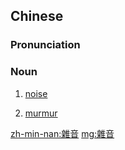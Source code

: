 {{also|杂音}}
==Chinese==
{{zh-forms|s=杂音}}

===Pronunciation===
{{zh-pron
|m=záyīn
|c=zaap6 jam1
|mn=cha̍p-im
|cat=n
}}

===Noun===
{{zh-noun}}

# [[noise]]
# {{lb|zh|medicine}} [[murmur]]

[[zh-min-nan:雜音]]
[[mg:雜音]]